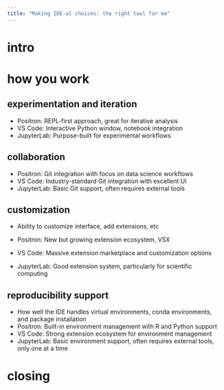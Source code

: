 ```yaml
---
title: "Making IDE-al choices: the right tool for me"
---
```


# intro

# how you work

## experimentation and iteration
- Positron: REPL-first approach, great for iterative analysis
- VS Code: Interactive Python window, notebook integration
- JupyterLab: Purpose-built for experimental workflows

## collaboration
- Positron: Git integration with focus on data science workflows
- VS Code: Industry-standard Git integration with excellent UI
- JupyterLab: Basic Git support, often requires external tools

## customization
- Ability to customize interface, add extensions, etc

- Positron: New but growing extension ecosystem, VSX
- VS Code: Massive extension marketplace and customization options
- JupyterLab: Good extension system, particularly for scientific computing

## reproducibility support
- How well the IDE handles virtual environments, conda environments, and package installation
- Positron: Built-in environment management with R and Python support
- VS Code: Strong extension ecosystem for environment management
- JupyterLab: Basic environment support, often requires external tools, only one at a time

# closing
